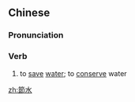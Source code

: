 {{also|节水}}
==Chinese==
{{zh-forms|s=节水}}
{{wikipedia|lang=zh}}

===Pronunciation===
{{zh-pron
|m=jiéshuǐ
|c=zit3 seoi2
|cat=v
}}

===Verb===
{{zh-verb}}

# to [[save]] [[water]]; to [[conserve]] water

[[zh:節水]]